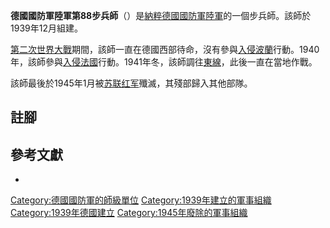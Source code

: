 {{Infobox military unit
|unit_name = 德國國防軍陸軍第88步兵師
|image = 88. Infanterie Division.png
|image_size = 200
|caption =
|dates = 1939年12月至1945年1月
|country = {{flag|Nazi Germany}}
|branch =[[納粹德國陸軍|陸軍]]
|type = [[步兵|步兵]]
|role=
|size = [[师_(军队)|師]]
|command_structure =
|garrison =
}}

'''德國國防軍陸軍第88步兵師'''（{{lang-de|'''88. Infanterie-Division'''}}）是[[納粹德國|納粹德國]][[德國國防軍|國防軍]][[納粹德國陸軍|陸軍]]的一個步兵師。該師於1939年12月組建{{cfn|Mitcham|y=2007}}。

[[第二次世界大戰|第二次世界大戰]]期間，該師一直在德國西部待命，沒有參與[[波蘭戰役|入侵波蘭]]行動。1940年，該師參與[[法國戰役|入侵法國]]行動。1941年冬，該師調往[[苏德战争|東線]]，此後一直在當地作戰。

該師最後於1945年1月被[[苏联红军|苏联红军]]殲滅，其殘部歸入其他部隊。

== 註腳 ==
{{reflist}}

== 參考文獻 ==
* {{Cite book|last=Mitcham |first=Samuel W., Jr.|author-link=Samuel W. Mitcham|title=German Order of Battle, Volume One: 1st – 290th Infantry Divisions in WWII|year=2007|publisher=Stackpole Books|location=PA; United States of America|isbn=978-0-8117-3416-5|ref={{sfnRef|Mitcham|y=2007}}}}

{{mil-stub}}
{{德國國防軍陸軍的步兵師}}
[[Category:德國國防軍的師級單位|Category:德國國防軍的師級單位]]
[[Category:1939年建立的軍事組織|Category:1939年建立的軍事組織]]
[[Category:1939年德國建立|Category:1939年德國建立]]
[[Category:1945年廢除的軍事組織|Category:1945年廢除的軍事組織]]